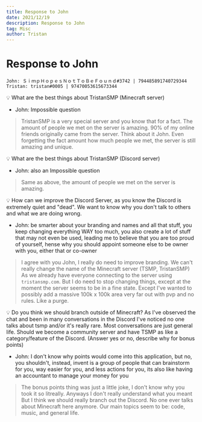 ```yaml
---
title: Response to John
date: 2021/12/19
description: Response to John
tag: Misc
author: Tristan
---
```


# Response to John

```
John: ＳｉｍｐＨｏｐｅｓＮｏｔＴｏＢｅＦｏｕｎｄ#3742 | 794485891740729344
Tristan: tristan#0005 | 97470053615673344
```

<aside>
💡 What are the best things about TristanSMP (Minecraft server)

</aside>

- John: Impossible question

> TristanSMP is a very special server and you know that for a fact. The amount of people we met on the server is amazing.
> 90% of my online friends originally came from the server. Think about it John. Even forgetting the fact amount how much people we met,
> the server is still amazing and unique.

<aside>
💡 What are the best things about TristanSMP (Discord server)

</aside>

- John: also an Impossible question

> Same as above, the amount of people we met on the server is amazing.

<aside>
💡 How can we improve the Discord Server, as you know the Discord is extremely quiet and "dead". We want to know why you don't talk to others and what we are doing wrong.

</aside>

- John: be smarter about your branding and names and all that stuff, you keep changing everything WAY too much, you also create a lot of stuff that may not even be used, leading me to believe that you are too proud of yourself, hense why you should appoint someone else to be owner with you, either that or co-owner

> I agree with you John, I really do need to improve branding. We can't really change the name of the Minecraft server (TSMP, TristanSMP)
> As we already have everyone connecting to the server using `tristansmp.com`. But I do need to stop changing things, except at the moment the server
> seems to be in a fine state. Except I've wanted to possibly add a massive 100k x 100k area very far out with pvp and no rules. Like a purge.

<aside>
💡 Do you think we should branch outside of Minecraft? As I've observed the chat and been in many conversations in the Discord I've noticed no one talks about tsmp and/or it's really rare. Most conversations are just general life. Should we become a community server and have TSMP as like a category/feature of the Discord. (Answer yes or no, describe why for bonus points)

</aside>

- John: I don't know why points would come into this application, but no, you shouldn't, instead, invent is a group of people that can brainstorm for you, way easier for you, and less actions for you, its also like having an accountant to manage your money for you

> The bonus points thing was just a little joke, I don't know why you took it so litreally. Anyways I don't really understand what you meant But
> I think we should really branch out the Discord. No one ever talks about Minecraft here anymore. Our main topics seem to be: code, music, and general life.
